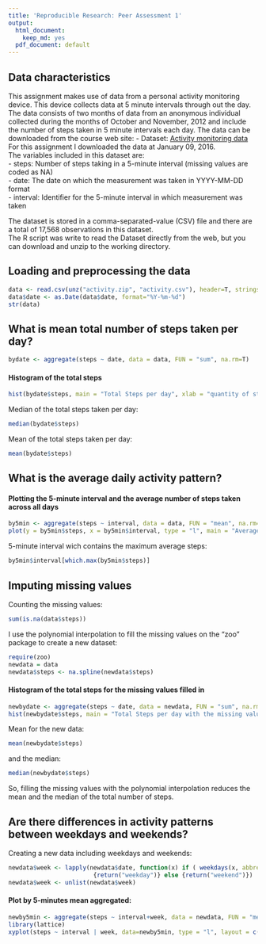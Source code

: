 ```yaml
---
title: 'Reproducible Research: Peer Assessment 1'
output:
  html_document:
    keep_md: yes
  pdf_document: default
---
```


## Data characteristics
This assignment makes use of data from a personal activity monitoring device. This device collects data at 5 minute intervals through out the day. The data consists of two months of data from an anonymous individual collected during the months of October and November, 2012 and include the number of steps taken in 5 minute intervals each day.
The data can be downloaded from the course web site:
- Dataset: [Activity monitoring data](https://d396qusza40orc.cloudfront.net/repdata%2Fdata%2Factivity.zip)  
For this assignment I downloaded the data at January 09, 2016.  
The variables included in this dataset are:  
- steps: Number of steps taking in a 5-minute interval (missing values are coded as NA)  
- date: The date on which the measurement was taken in YYYY-MM-DD format  
- interval: Identifier for the 5-minute interval in which measurement was taken  

The dataset is stored in a comma-separated-value (CSV) file and there are a total of 17,568 observations in this dataset.  
The R script was write to read the Dataset directly from the web, but you can download and unzip to the working directory.  


## Loading and preprocessing the data
```r
data <- read.csv(unz("activity.zip", "activity.csv"), header=T, stringsAsFactors=F, check.names=F)
data$date <- as.Date(data$date, format="%Y-%m-%d")
str(data)
```

## What is mean total number of steps taken per day?
```r
bydate <- aggregate(steps ~ date, data = data, FUN = "sum", na.rm=T)
```
#### Histogram of the total steps
```r

hist(bydate$steps, main = "Total Steps per day", xlab = "quantity of steps")
```
  
Median of the total steps taken per day:
```r
median(bydate$steps)
```
Mean of the total steps taken per day:
```r
mean(bydate$steps)
```

## What is the average daily activity pattern?
#### Plotting the 5-minute interval and the average number of steps taken across all days
```r
by5min <- aggregate(steps ~ interval, data = data, FUN = "mean", na.rm=T)
plot(y = by5min$steps, x = by5min$interval, type = "l", main = "Average steps across all day by 5 minutes interval", xlab="Acumulated 5-minute interval", ylab="Steps mean across all days")
```
5-minute interval wich contains the maximum average steps:
```r
by5min$interval[which.max(by5min$steps)]
```

## Imputing missing values
Counting the missing values:
```r
sum(is.na(data$steps))
```
I use the polynomial interpolation to fill the missing values on the "zoo" package to create a new dataset:
```r
require(zoo)
newdata = data
newdata$steps <- na.spline(newdata$steps)
```
#### Histogram of the total steps for the missing values filled in
```r
newbydate <- aggregate(steps ~ date, data = newdata, FUN = "sum", na.rm=T)
hist(newbydate$steps, main = "Total Steps per day with the missing values filled", xlab = "quantity of steps")
```
Mean for the new data:
```r
mean(newbydate$steps)
```
and the median:
```r
median(newbydate$steps)
```
So, filling the missing values with the polynomial interpolation reduces the mean and the median of the total number of steps.


## Are there differences in activity patterns between weekdays and weekends?
Creating a new data including weekdays and weekends:
```r
newdata$week <- lapply(newdata$date, function(x) if ( weekdays(x, abbreviate=T)<"sat" )
                        {return("weekday")} else {return("weekend")})
newdata$week <- unlist(newdata$week)
```
#### Plot by 5-minutes mean aggregated:
```r
newby5min <- aggregate(steps ~ interval+week, data = newdata, FUN = "mean", na.rm=T)
library(lattice)
xyplot(steps ~ interval | week, data=newby5min, type = "l", layout = c(1, 2), xlab="5-minute interval",ylab="Average steps")
```
